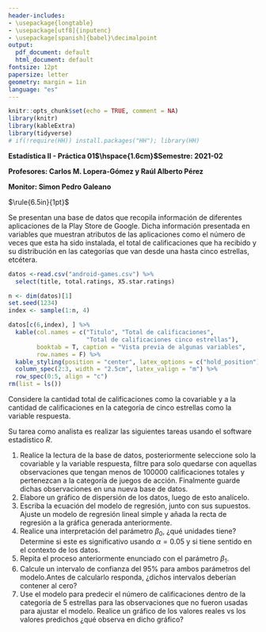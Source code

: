 ```yaml
---
header-includes:
- \usepackage{longtable}
- \usepackage[utf8]{inputenc}
- \usepackage[spanish]{babel}\decimalpoint
output:
  pdf_document: default
  html_document: default
fontsize: 12pt
papersize: letter
geometry: margin = 1in
language: "es"
---
```


```r
knitr::opts_chunk$set(echo = TRUE, comment = NA)
library(knitr)
library(kableExtra)
library(tidyverse)
# if(!require(HH)) install.packages("HH"); library(HH)
```

**Estadística II - Práctica 01$\hspace{1.6cm}$Semestre: 2021-02**

**Profesores: Carlos M. Lopera-Gómez y Raúl Alberto Pérez**

**Monitor: Simon Pedro Galeano**

$\rule{6.5in}{1pt}$

Se presentan una base de datos que recopila información de diferentes 
aplicaciones de la Play Store de Google. Dicha información presentada en 
variables que muestran atributos de las aplicaciones como el número de veces 
que esta ha sido instalada, el total de calificaciones que ha recibido y su 
distribución en las categorías que van desde una hasta cinco estrellas, 
etcétera.

```r
datos <-read.csv("android-games.csv") %>%
  select(title, total.ratings, X5.star.ratings)

n <- dim(datos)[1]
set.seed(1234)
index <- sample(1:n, 4)

datos[c(6,index), ] %>%
  kable(col.names = c("Titulo", "Total de calificaciones",
                      "Total de calificaciones cinco estrellas"),
        booktab = T, caption = "Vista previa de algunas variables",
        row.names = F) %>%
  kable_styling(position = "center", latex_options = c("hold_position")) %>%
  column_spec(2:3, width = "2.5cm", latex_valign = "m") %>%
  row_spec(0:5, align = "c")
rm(list = ls())
```


Considere la cantidad total de calificaciones como la covariable y a la cantidad
de calificaciones en la categoría de cinco estrellas como la variable respuesta.

Su tarea como analista es realizar las siguientes tareas usando el software
estadístico $R$.

1. Realice la lectura de la base de datos, posteriormente seleccione solo la covariable y la
variable respuesta, filtre para solo quedarse con aquellas observaciones que tengan
menos de 100000 calificaciones totales y pertenezcan a la categoría de juegos de acción. Finalmente guarde dichas observaciones en una nueva base de
datos.
2. Elabore un gráfico de dispersión de los datos, luego de esto analícelo.
3. Escriba la ecuación del modelo de regresión, junto con sus supuestos. Ajuste un modelo de regresión lineal simple y añada la recta de regresión a 
la gráfica generada anteriormente. 
3. Realice una interpretación del parámetro $\beta_0$, ¿qué unidades tiene? Determine si este es significativo usando $\alpha = 0.05$ y si tiene
sentido en el contexto de los datos.
4. Repita el proceso anteriormente enunciado con el parámetro $\beta_1$.
5. Calcule un intervalo de confianza del 95% para ambos parámetros del modelo.Antes de calcularlo responda, ¿dichos intervalos deberían contener al 
cero?
6. Use el modelo para predecir el número de calificaciones dentro de la categoría de 5 estrellas para las observaciones que no fueron usadas para 
ajustar el modelo. Realice un gráfico de los valores reales vs los valores predichos ¿qué observa en dicho gráfico? 